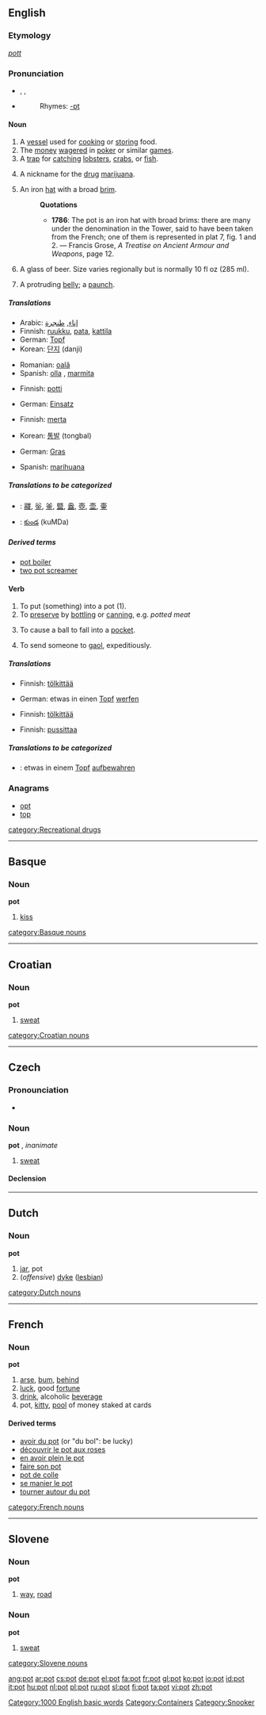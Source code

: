 ==English==

===Etymology===
{{OE.}} ''[[pott]]''

===Pronunciation===
*{{AHD|pŏt}}, {{IPA|/pɒt/}}, {{SAMPA|/pQt/}}
*{{audio|en-us-pot.ogg|Audio (US)}}
*:Rhymes: [[Rhymes:English:-ɒt|-ɒt]]

====Noun====
{{en-noun}}

# A [[vessel]] used for [[cook]]ing or [[store|storing]] food.
# The [[money]] [[wager]]ed in [[poker]] or similar [[game]]s.
# A [[trap]] for [[catch]]ing [[lobster]]s, [[crab]]s, or [[fish]].
# {{cattag|slang|uncountable}} A nickname for the [[drug]] [[marijuana]].
# {{archaic}} An iron [[hat]] with a broad [[brim]].
#:'''Quotations'''
#:*'''1786''':  The pot is an iron hat with broad brims: there are many under the denomination in the Tower, said to have been taken from the French; one of them is represented in plat 7, fig. 1 and 2. &mdash; Francis Grose, ''A Treatise on Ancient Armour and Weapons'', page 12.
# {{AU}} A glass of beer. Size varies regionally but is normally 10 fl oz (285 ml).
# {{slang}} A protruding [[belly]]; a [[paunch]].

=====Translations=====
{{trans-top|A vessel}}
*Arabic: [[إناء]], [[طنجرة]]
*Finnish: [[ruukku]], [[pata]], [[kattila]]
*German: [[Topf]]
*Korean: [[단지]] (danji)
{{trans-mid}}
*Romanian: [[oală]] {{f}}
*Spanish: [[olla]] {{f}}, [[marmita]] {{f}}
{{trans-bottom}}

{{trans-top|money}}
*Finnish: [[potti]]
{{trans-mid}}
*German: [[Einsatz]]
{{trans-bottom}}

{{trans-top|A trap}}
*Finnish: [[merta]]
{{trans-mid}}
*Korean: [[통발]] (tongbal)
{{trans-bottom}}

{{trans-top|marijuana}}
*German: [[Gras]]
{{trans-mid}}
*Spanish: [[marihuana]] {{f}}
{{trans-bottom}}

=====Translations to be categorized=====
{{checktrans}}
{{top}}
*{{ttbc|CJKV Characters}}: [[鬷]], [[釡]], [[釜]], [[盬]], [[盎]], [[壺]], [[壶]], [[壷]]
{{mid}}
*{{ttbc|Telugu}}: [[కుండ]] (kuMDa)
{{bottom}}

=====Derived terms=====
*[[pot boiler]]
*[[two pot screamer]]

====Verb====
{{en-verb|pots|potting|potted|potted}}

# To put (something) into a pot (1).
# To [[preserve]] by [[bottle|bottling]] or [[can]]ning, e.g. ''potted meat''
# {{context|snooker|billiards|pool|etc.}} To cause a ball to fall into a [[pocket]].
# {{UK}} To send someone to [[gaol]], expeditiously.

=====Translations=====
{{trans-top|to put (something) into a pot}}
*Finnish: [[tölkittää]]
{{trans-mid}}
*German: etwas in einen [[Topf]] [[werfen]]
{{trans-bottom}}

{{trans-top|to preserve}}
*Finnish: [[tölkittää]]
{{trans-mid}}
{{trans-bottom}}

{{trans-top|To cause a ball to fall into a pocket}}
*Finnish: [[pussittaa]]
{{trans-mid}}
{{trans-bottom}}

=====Translations to be categorized=====
{{checktrans}}
{{top}}
*{{ttbc|German}}: etwas in einem [[Topf]] [[aufbewahren]]
{{mid}}
{{bottom}}

===Anagrams===
*[[opt]]
*[[top]]

[[Category:1000 English basic words]]
[[Category:Containers]]
[[category:Recreational drugs]]
[[Category:Snooker]]

----

==Basque==
===Noun===
'''pot'''

# [[kiss]]

[[category:Basque nouns]]

----

==Croatian==
===Noun===
'''pot''' {{m}}

#[[sweat]]

[[category:Croatian nouns]]

----

==Czech==

=== Pronounciation ===
*{{IPA|/pot/}}

===Noun===
'''pot''' {{m}}, ''inanimate''

# [[sweat]]

==== Declension ====
{{cs-noun|pot|potu|potu|pot|pote|potu|potem|poty|potů|potům|poty|poty|potech|poty}}

----

==Dutch==
===Noun===
'''pot''' {{m}}

# [[jar]], pot
# (''offensive'') [[dyke]] ([[lesbian]])

[[category:Dutch nouns]]

----

==French==
===Noun===
'''pot''' {{m}}

# [[arse]], [[bum]], [[behind]]
# [[luck]], good [[fortune]]
# [[drink]], alcoholic [[beverage]]
# pot, [[kitty]], [[pool]] of money staked at cards

====Derived terms====
*[[avoir du pot]] (or "du bol": be lucky)
*[[découvrir le pot aux roses]]
*[[en avoir plein le pot]]
*[[faire son pot]]
*[[pot de colle]]
*[[se manier le pot]]
*[[tourner autour du pot]]

[[category:French nouns]]

----

==Slovene==
===Noun===
'''pot''' {{mf}}

# [[way]], [[road]]

===Noun===
'''pot''' {{m}}

# [[sweat]]

[[category:Slovene nouns]]

[[ang:pot]]
[[ar:pot]]
[[cs:pot]]
[[de:pot]]
[[el:pot]]
[[fa:pot]]
[[fr:pot]]
[[gl:pot]]
[[ko:pot]]
[[io:pot]]
[[id:pot]]
[[it:pot]]
[[hu:pot]]
[[nl:pot]]
[[pl:pot]]
[[ru:pot]]
[[sl:pot]]
[[fi:pot]]
[[ta:pot]]
[[vi:pot]]
[[zh:pot]]